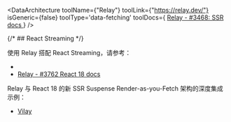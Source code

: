
<DataArchitecture
  toolName={"Relay"}
  toolLink={"https://relay.dev/"}
  isGeneric={false}
  toolType='data-fetching'
  toolDocs={
    <a href='https://github.com/facebook/relay/issues/3468#issuecomment-824872147'>
      Relay - #3468: SSR docs
    </a>
  }
/>

{/* ## React Streaming */}

使用 Relay 搭配 React Streaming，请参考：

- <Link href='/stream#initial-data-after-streaming' />
- [Relay - #3762 React 18 docs](https://github.com/facebook/relay/issues/3762)

Relay 与 React 18 的新 SSR Suspense Render-as-you-Fetch 架构的深度集成示例：

- [Vilay](https://github.com/XiNiHa/vilay)
